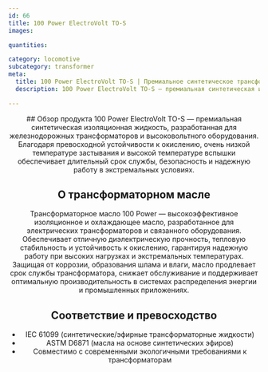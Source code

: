 ```yaml
---
id: 66
title: 100 Power ElectroVolt TO-S
images:

quantities:

category: locomotive
subcategory: transformer
meta:
  title: 100 Power ElectroVolt TO-S | Премиальное синтетическое трансформаторное и изоляционное масло
  description: 100 Power ElectroVolt TO-S — премиальная синтетическая изоляционная жидкость для железнодорожных трансформаторов и высоковольтного оборудования. Обладает высокой диэлектрической прочностью, устойчивостью к окислению, низкой температурой застывания и высокой температурой вспышки, обеспечивая длительный срок службы, безопасность и надежную работу в экстремальных условиях. Соответствует IEC 61099 и ASTM D6871 и подходит для современных экологичных применений.

---
```


<Header>
  ## Обзор продукта
  100 Power ElectroVolt TO-S — премиальная синтетическая изоляционная жидкость, разработанная для железнодорожных трансформаторов и высоковольтного оборудования. Благодаря превосходной устойчивости к окислению, очень низкой температуре застывания и высокой температуре вспышки обеспечивает длительный срок службы, безопасность и надежную работу в экстремальных условиях.

  ## О трансформаторном масле
  Трансформаторное масло 100 Power — высокоэффективное изоляционное и охлаждающее масло, разработанное для электрических трансформаторов и связанного оборудования. Обеспечивает отличную диэлектрическую прочность, тепловую стабильность и устойчивость к окислению, гарантируя надежную работу при высоких нагрузках и экстремальных температурах. Защищая от коррозии, образования шлама и влаги, масло продлевает срок службы трансформатора, снижает обслуживание и поддерживает оптимальную производительность в системах распределения энергии и промышленных приложениях.

  ## Соответствие и превосходство
  - IEC 61099 (синтетические/эфирные трансформаторные жидкости)
  - ASTM D6871 (масла на основе синтетических эфиров)
  - Совместимо с современными экологичными требованиями к трансформаторам

</Header>
